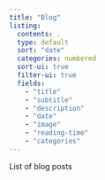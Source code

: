 ```yaml
---
title: "Blog"
listing: 
  contents: .
  type: default
  sort: "date"
  categories: numbered
  sort-ui: true
  filter-ui: true
  fields: 
    - "title"
    - "subtitle"
    - "description"
    - "date"
    - "image"
    - "reading-time"
    - "categories"
---
```

List of blog posts